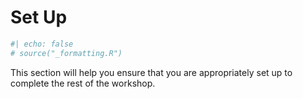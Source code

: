 # Set Up {#sec-preparation .unnumbered}

```r
#| echo: false
# source("_formatting.R")
```

This section will help you ensure that you are appropriately set up to complete the rest of the workshop.


